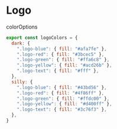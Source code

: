 # Logo

colorOptions

```jsx
export const logoColors = {
  dark: {
    ".logo-blue": { fill: "#afa7fe" },
    ".logo-red": { fill: "#3bcec5" },
    ".logo-green": { fill: "#ffa6c8" },
    ".logo-yellow": { fill: "#acd26b" },
    ".logo-text": { fill: "#fff" },
  },
  silly: {
    ".logo-blue": { fill: "#43bd56" },
    ".logo-red": { fill: "#4f86ff" },
    ".logo-green": { fill: "#ffdc00" },
    ".logo-yellow": { fill: "#d400ff" },
    ".logo-text": { fill: "#3c76f3" },
  },
}
```
